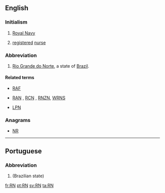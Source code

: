 ==English==

===Initialism===
{{head|en|initialism}}

# {{context|UK|military|nautical|lang=en}} [[Royal Navy]]
# {{context|medicine|lang=en}} [[registered]] [[nurse]]

===Abbreviation===
{{head|en|abbreviation}}

# [[Rio Grande do Norte]], a state of [[Brazil]].

====Related terms====
* {{sense|UK military}} [[RAF]]
* {{sense|UK military}} [[RAN]] , [[RCN]] , [[RNZN]], [[WRNS]]
* {{sense|medecine}} [[LPN]]

===Anagrams===
* [[NR#English|NR]]

----

==Portuguese==

===Abbreviation===
{{head|pt|abbreviation}}

# {{abbreviation of|Rio Grande do Norte|lang=pt}} (Brazilian state)

[[fr:RN]]
[[pt:RN]]
[[sv:RN]]
[[ta:RN]]